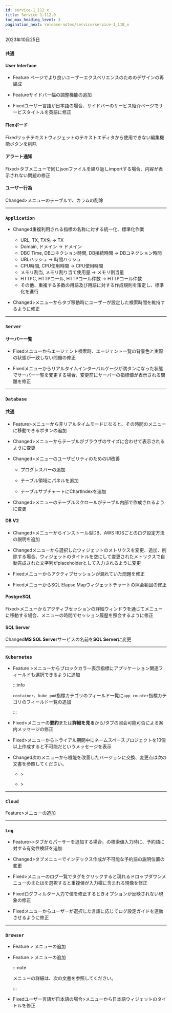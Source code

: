 ```yaml
---
id: service-1_112_x
title: Service 1.112.0
toc_max_heading_level: 3
pagination_next: release-notes/service/service-1_110_x
---
```


2023年10月25日

<div class='indentTab'>

### `共通`

#### User Interface

-   <Status>Feature</Status> <Cmdname sid="platform_catalog" className="uitext" />ページでより良いユーザーエクスペリエンスのためのデザインの再編成

-   <Status>Feature</Status>サイドバー幅の調整機能の追加

-   <Status>Fixed</Status>ユーザー言語が日本語の場合、サイドバーのサービス紹介ページでサービスタイトルを英語に修正

#### Flexボード

<p><Status>Fixed</Status>リッチテキストウィジェットのテキストエディタから使用できない編集機能ボタンを削除</p>

#### アラート通知

<p><Status>Fixed</Status><Cmdname sid="event_setting" className="uitext" />><Cmdname sid="metrics" className="uitext" />タブメニューで同じjsonファイルを繰り返しimportする場合、内容が表示されない問題の修正</p>

#### ユーザー行為

<p><Status>Changed</Status><Cmdname sid="sitemap" className="uitext" />><Cmdname sid="user_behavior" className="uitext" />メニューのテーブルで<Cmdname sid="request_uri" className="uitext" />、<Cmdname sid="active_stat_method" className="uitext" />カラムの削除</p>

* * *

### `Application`

-   <Status>Changed</Status>重複利用される指標の名称に対する統一化、標準化作業

    -   URL, TX, TX名 → TX
    -   Domain, ドメイン → ドメイン
    -   DBC Time, DBコネクション時間, DB接続時間 → DBコネクション時間
    -   URLハッシュ → 時間ハッシュ
    -   CPU時間, CPU使用時間 → CPU使用時間
    -   メモリ割当, メモリ割り当て使用量 → メモリ割当量
    -   HTTPC, HTTPコール, HTTPコール件数 → HTTPコール件数
    -   その他、重複する多数の用語及び用語に対する作成規則を策定し、標準化を進行

-   <Status>Changed</Status><Cmdname sid="stat_report_upper" className="uitext" />><Cmdname sid="statistics" className="uitext" />メニューからタブ移動時にユーザーが設定した検索時間を維持するように修正

* * *

### `Server`

#### サーバー一覧

-   <Status>Fixed</Status><Cmdname sid="TTL06548" className="uitext" />メニューからエージェント検索時、エージェント一覧の背景色と実際の状態が一致しない問題の修正

-   <Status>Fixed</Status><Cmdname sid="server" className="uitext" /><Cmdname sid="detail" className="uitext" />メニューからリアルタイムインターバルゲージが満タンになった状態でサーバー一覧を変更する場合、変更前にサーバーの指標値が表示される問題を修正

* * *

### `Database`

#### 共通

-   <Status>Feature</Status><Cmdname sid="dashboard" className="uitext" />><Cmdname sid="instance_monitoring" className="uitext" />メニューから非リアルタイムモードになると、その時間の<Cmdname sid="TTL06468" className="uitext" />メニューに移動できるボタンの追加

-   <Status>Changed</Status><Cmdname sid="dashboard" className="uitext" />><Cmdname sid="instance_list" className="uitext" />メニューからテーブルがブラウザのサイズに合わせて表示されるように変更

-   <Status>Changed</Status><Cmdname sid="reportStat" className="uitext" />><Cmdname sid="TTL06468" className="uitext" />メニューのユーザビリティのためのUI改善

    -   プログレスバーの追加

    -   テーブル領域にパネルを追加

    -   テーブルサブチャートにChartIndexを追加

-   <Status>Changed</Status><Cmdname sid="analysis" className="uitext" />><Cmdname sid="db_parameter" className="uitext" />メニューのテーブルスクロールがテーブル内部で作成されるように変更

#### DB V2

-   <Status>Changed</Status><Cmdname sid="log" className="uitext" />><Cmdname sid="log_setting" className="uitext" />メニューからインストール型DB、AWS RDSごとのログ設定方法の説明を追加

-   <Status>Changed</Status><Cmdname sid="instance_monitoring" className="uitext" />メニューから選択したウィジェットのメトリクスを変更、追加、削除する場合、ウィジェットのタイトルを空にして変更されたメトリクスで自動完成された文字列がplaceholderとして入力されるように変更

-   <Status>Fixed</Status><Cmdname sid="multi_instance_monitoring" className="uitext" />メニューからアクティブセッションが漏れていた問題を修正

-   <Status>Fixed</Status><Cmdname sid="multi_instance_monitoring" className="uitext" />メニューから<UI>SQL Elapse Map</UI>ウィジェットチャートの照会範囲の修正

#### PostgreSQL

<p><Status>Fixed</Status><Cmdname sid="analysis" className="uitext" />><Cmdname sid="TTL06993" className="uitext" />メニューからアクティブセッションの詳細ウィンドウを通じて<Cmdname sid="TTL06721" className="uitext" />メニューに移動する場合、<Cmdname sid="TTL06993" className="uitext" />メニューの時間でセッション履歴を照会するように修正</p>

#### SQL Server

<p><Status>Changed</Status><b>MS SQL Server</b>サービスの名前を<b>SQL Server</b>に変更</p>

* * *

### `Kubernetes`

-   <Status>Feature</Status> <Cmdname sid="dashboard" className="uitext" />><Cmdname sid="containerMap" className="uitext" />メニューからブロックカラー表示指標にアプリケーション関連フィールドも選択できるように追加

    :::info

    `container`、`kube_pod`指標カテゴリのフィールド一覧に`app_counter`指標カテゴリのフィールド一覧の追加

    :::

-   <Status>Fixed</Status><Cmdname sid="dashboard" className="uitext" />><Cmdname sid="containerMap" className="uitext" />メニューの<b>要約</b>または<b>詳細を見る</b>から<Cmdname sid="logs" className="uitext" />/<Cmdname sid="event" className="uitext" />タブの照会可能可否による案内メッセージの修正

-   <Status>Fixed</Status><Cmdname sid="management" className="uitext" />><Cmdname sid="namespace_management" className="uitext" />メニューからトライアル期間中にネームスペースプロジェクトを10個以上作成すると不可能だというメッセージを表示

-   <Status>Changed</Status>次のメニューから<Cmdname sid="TTL06209" className="uitext" />機能を改善したバージョンに交換、変更点は<Link to='../../reference/changes-analysis-trace' target='_blank'>次の文書</Link>を参照してください。

    -   <Cmdname sid="app_upper" className="uitext" />><Cmdname sid="multi_hitmap" className="uitext" />

    -   <Cmdname sid="dashboard" className="uitext" />><Cmdname sid="containerMap" className="uitext" />

* * *

### `Cloud`

<p><Status>Feature</Status><Cmdname sid="sitemap" className="uitext" />><Cmdname sid="user_behavior" className="uitext" />メニューの追加</p>

* * *

### `Log`

-   <Status>Feature</Status><Cmdname sid="log" className="uitext" />><Cmdname sid="log_setting" className="uitext" />><Cmdname sid="log_parser_setting_primary" className="uitext" />タブからパーサーを追加する場合、<Cmdname sid="ITM06439" className="uitext" />の検索値入力時に、予約語に対する有効性検証を追加

-   <Status>Changed</Status><Cmdname sid="log_setting" className="uitext" />><Cmdname sid="log_parser_setting_primary" className="uitext" />タブメニューでインデックス作成が不可能な予約語の説明位置の変更

-   <Status>Fixed</Status><Cmdname sid="log" className="uitext" />><Cmdname sid="log_search" className="uitext" />メニューのログ一覧でタグをクリックすると現れるドロップダウンメニューの<Cmdname sid="search" className="uitext" />または<Cmdname sid="exclusion_search" className="uitext" />を選択すると重複値が<Cmdname sid="filter" className="uitext" />入力欄に含まれる現像を修正

-   <Status>Fixed</Status>ログフィルター入力で値を修正するとき<Cmdname sid="case_sensitive" className="uitext" />オプションが反映されない現象の修正

-   <Status>Fixed</Status><Cmdname sid="log_setting" className="uitext" />メニューからユーザーが選択した言語に応じてログ設定ガイドを連動させるように修正

* * *

### `Browser`

-   <Status>Feature</Status> <Cmdname sid="sitemap" className="uitext" /> > <Cmdname sid="user_behavior" className="uitext" /> メニューの追加

-   <Status>Feature</Status> <Cmdname sid="analysis" className="uitext" /> > <Cmdname sid="ajaxAnalytics" className="uitext" /> メニューの追加

    :::note

    <Cmdname sid="ajaxAnalytics" className="uitext" />メニューの詳細は、<Link to="../../browser/analyze-ajax-hitmap">次の文書</Link>を参照してください。

    :::

-   <Status>Fixed</Status>ユーザー言語が日本語の場合<Cmdname sid="dashboard" className="uitext" />><Cmdname sid="rumDashboard" className="uitext" />メニューから日本語ウィジェットのタイトルを修正

</div>
